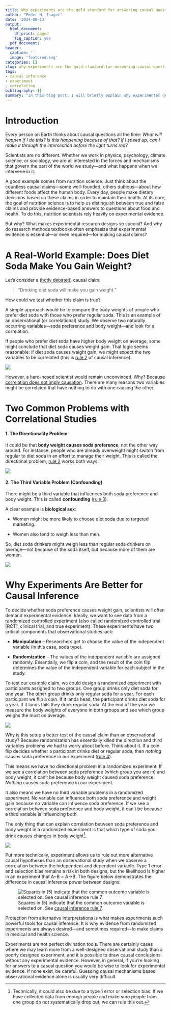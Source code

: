 ```yaml
---
title: Why experiments are the gold standard for answering causal questions
author: "Peder M. Isager"
date: '2024-08-13'
output:
  html_document: 
    df_print: paged
    fig_caption: yes
  pdf_document: 
header:
  caption: ''
  image: 'featured.svg'
categories: []
slug: why-experiments-are-the-gold-standard-for-answering-causal-questions
tags: 
- causal inference
- experiment
- correlation
bibliography: []
summary: "In this blog post, I will briefly explain why experimental designs are considered so valuable by scientists and why we often insist that randomized experiments are necessary for answering causal questions. I will use a practical example to illustrate this point. If you're new to the concept of causal inference, it may be helpful to read my earlier blog posts on *correlation vs. causation* and *eight basic rules for causal inference.*"
---
```


# Introduction

Every person on Earth thinks about causal questions all the time: *What will happen if I do this? Is this happening because of that? If I speed up, can I make it through the intersection before the light turns red?*

Scientists are no different. Whether we work in physics, psychology, climate science, or sociology, we are all interested in the forces and mechanisms that govern the part of the world we study—and what happens when we intervene in it.

A good example comes from nutrition science. Just think about the countless causal claims—some well-founded, others dubious—about how different foods affect the human body. Every day, people make dietary decisions based on these claims in order to maintain their health. At its core, the goal of nutrition science is to help us distinguish between true and false claims and provide evidence-based answers to questions about food and health. To do this, nutrition scientists rely heavily on experimental evidence.

But why? What makes experimental research designs so special? And why do research methods textbooks often emphasize that experimental evidence is essential—or even required—for making causal claims?

# A Real-World Example: Does Diet Soda Make You Gain Weight?

Let’s consider a ([hotly debated](https://www.youtube.com/watch?v=4fhBB6VRXXk)) causal claim:

> "Drinking diet soda will make you gain weight.”

How could we test whether this claim is true?

A simple approach would be to compare the body weights of people who prefer diet soda with those who prefer regular soda. This is an example of an observational (or correlational) study. We observe two naturally occurring variables—soda preference and body weight—and look for a correlation.

If people who prefer diet soda have higher body weight on average, some might conclude that diet soda causes weight gain. That logic seems reasonable: if diet soda causes weight gain, we might expect the two variables to be correlated (this is [rule 2](https://pedermisager.org/blog/eight_basic_rules_for_causal_inference/ "See "Rule 2: Causal influence creates correlation"") of causal inference).

![](soda_causes_weight.png)

However, a hard-nosed scientist would remain unconvinced. Why? Because [correlation does not imply causation](https://pedermisager.org/blog/why_does_correlation_not_equal_causation/). There are many reasons two variables might be correlated that have nothing to do with one causing the other.

# Two Common Problems with Correlational Studies

#### 1. **The Directionality Problem**

It could be that **body weight causes soda preference**, not the other way around. For instance, people who are already overweight might switch from regular to diet soda in an effort to manage their weight. This is called the directional problem; [rule 2](https://pedermisager.org/blog/eight_basic_rules_for_causal_inference/) works both ways:

![](weight_causes_soda.png)

#### 2. **The Third Variable Problem (Confounding)**

There might be a third variable that influences both soda preference and body weight. This is called **confounding** ([rule 3](https://pedermisager.org/blog/eight_basic_rules_for_causal_inference/ "See "Rule 3: Confounding creates correlation"")).

A clear example is **biological sex**:

-   Women might be more likely to choose diet soda due to targeted marketing.

-   Women also tend to weigh less than men.

So, diet soda drinkers might weigh less than regular soda drinkers on average—not because of the soda itself, but because more of them are women.

![](sex_as_third_variable.png)

# Why Experiments Are Better for Causal Inference

To decide whether soda preference causes weight gain, scientists will often demand experimental evidence. Ideally, we want to see data from a randomized controlled experiment (also called randomized controlled trial [RCT], clinical trial, and true experiment). These experiments have two critical components that observational studies lack:

-   **Manipulation** – Researchers get to choose the value of the independent variable (in this case, soda type).

-   **Randomization** – The values of the independent variable are assigned randomly. Essentially, we flip a coin, and the result of the coin flip determines the value of the independent variable for each subject in the study.

To test our example claim, we could design a randomized experiment with participants assigned to two groups. One group drinks only diet soda for one year. The other group drinks only regular soda for a year. For each participant we flip a coin. If it lands head, the participant drinks diet soda for a year. If it lands tails they drink regular soda. At the end of the year we measure the body weights of everyone in both groups and see which group weighs the most on average.

![](experiment_design_example.png)

Why is this setup a better test of the causal claim than an observational study? Because randomization has essentially killed the direction and third variables problems we had to worry about before. Think about it. If a coin flip decides whether a participant drinks diet or regular soda, then *nothing* causes soda preference in our experiment ([rule 4](https://pedermisager.org/blog/eight_basic_rules_for_causal_inference/ "See "Rule 4: Random manipulation protects a variable from causal influence"")).

This means we have no directional problem in a randomized experiment. If we see a correlation between soda preference (which group you are in) and body weight, it can’t be because body weight caused soda preference. *Nothing* causes soda preference in our experiment.

It also means we have no third variable problems in a randomized experiment. No variable can influence both soda preference and weight gain because no variable can influence soda preference. If we see a correlation between soda preference and body weight, it can’t be because a third variable is influencing both.

The only thing that can explain correlation between soda preference and body weight in a randomized experiment is that which type of soda you drink causes changes in body weight[^1].

[^1]: Technically, it could also be due to a type 1 error or selection bias. If we have collected data from enough people and make sure people from one group do not systematically drop out, we can rule this out.

![](soda_causes_weight_experiment.png)

Put more technically, experiment allows us to rule out more alternative causal hypotheses than an observational study when we observe a correlation between the independent and dependent variable. Type 1 error and selection bias remains a risk in both designs, but the likelihood is higher in an experiment that A\~B = A-\>B. The figure below demonstrates the difference in causal inference power between designs:

![Squares in (5) indicate that the common outcome variable is selected on. See [causal inference rule 7](https://pedermisager.org/blog/eight_basic_rules_for_causal_inference/).](hypotheses_ruled_out_by_different_designs.png)

Protection from alternative interpretations is what makes experiments such powerful tools for causal inference. It is why evidence from randomized experiments are always desired—and sometimes required—to make claims in medical and health science. 

Experiments are not perfect divination tools. There are certainly cases where we may learn more from a well-designed observational study than a poorly designed experiment, and it is possible to draw causal conclusions without any experimental evidence. However, in general, if you’re looking for answers to a casual question you would be wise to look for experimental evidence. If none exist, be careful. Guessing causal mechanisms based observational evidence alone is usually very difficult.
